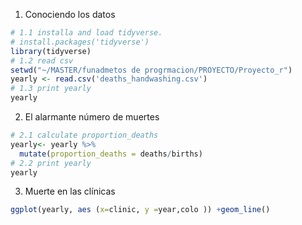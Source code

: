 1. Conociendo los datos
```r
# 1.1 installa and load tidyverse.
# install.packages('tidyverse')
library(tidyverse)
# 1.2 read csv
setwd("~/MASTER/funadmetos de progrmacion/PROYECTO/Proyecto_r")
yearly <- read.csv('deaths_handwashing.csv')
# 1.3 print yearly
yearly
```
2. El alarmante número de muertes
```r
# 2.1 calculate proportion_deaths
yearly<- yearly %>%
  mutate(proportion_deaths = deaths/births)
# 2.2 print yearly
yearly
```
3. Muerte en las clínicas
```r
ggplot(yearly, aes (x=clinic, y =year,colo )) +geom_line()

```


